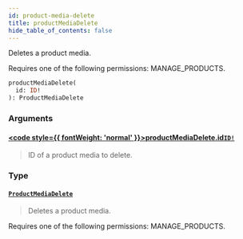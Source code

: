 ```yaml
---
id: product-media-delete
title: productMediaDelete
hide_table_of_contents: false
---
```








Deletes a product media. 

Requires one of the following permissions: MANAGE_PRODUCTS.

```graphql
productMediaDelete(
  id: ID!
): ProductMediaDelete
```


### Arguments

#### [<code style={{ fontWeight: 'normal' }}>productMediaDelete.<b>id</b></code>](#)<Bullet />[`ID!`](../../../developer/api-reference/scalars/id) <Badge class="secondary" text="non-null"/> <Badge class="secondary" text="scalar"/>
> ID of a product media to delete.
> 

### Type

#### [`ProductMediaDelete`](../../../developer/api-reference/objects/product-media-delete) <Badge class="secondary" text="object"/>
> Deletes a product media. 

Requires one of the following permissions: MANAGE_PRODUCTS.
> 





